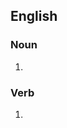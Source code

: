 ==English==
===Noun===
{{en-noun}}
#{{misspelling of|laugh}}
===Verb===
{{en-verb}}
#{{misspelling of|laugh}}